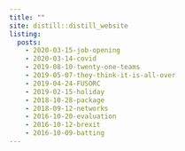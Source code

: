 ```yaml
---
title: ""
site: distill::distill_website
listing: 
  posts:
    - 2020-03-15-job-opening
    - 2020-03-14-covid
    - 2019-08-10-twenty-one-teams
    - 2019-05-07-they-think-it-is-all-over
    - 2019-04-24-FUSORC
    - 2019-02-15-holiday
    - 2018-10-28-package
    - 2018-09-12-networks
    - 2016-10-20-evaluation
    - 2016-10-12-brexit
    - 2016-10-09-batting
---
```


